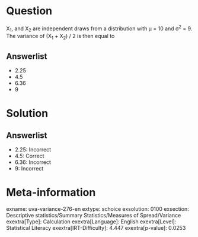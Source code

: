 Question
========

X~1~, and X~2~ are independent draws from a distribution with μ = 10 and σ^2^ = 9. The variance of (X~1~ + X~2~) / 2 is then equal to

Answerlist
----------

* 2.25
* 4.5
* 6.36
* 9

Solution
========

Answerlist
----------

* 2.25: Incorrect
* 4.5: Correct
* 6.36: Incorrect
* 9: Incorrect

Meta-information
================
exname: uva-variance-276-en
extype: schoice
exsolution: 0100
exsection: Descriptive statistics/Summary Statistics/Measures of Spread/Variance
exextra[Type]: Calculation
exextra[Language]: English
exextra[Level]: Statistical Literacy
exextra[IRT-Difficulty]: 4.447
exextra[p-value]: 0.0253
